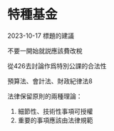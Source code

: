 # 特種基金


2023-10-17
標題的建議

不要一開始就説應該費改稅

從426去討論作爲特別公課的合法性

預算法、會計法、財政紀律法8

法律保留原則的兩種理論：

1. 細節性、技術性事項可授權
2. 重要的事項應該由法律規範